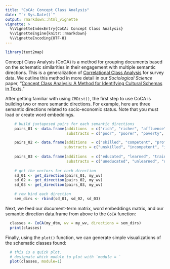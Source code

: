 ```yaml
---
title: "CoCA: Concept Class Analysis"
date: "`r Sys.Date()`"
output: rmarkdown::html_vignette
vignette: >
  %\VignetteIndexEntry{CoCA: Concept Class Analysis}
  %\VignetteEngine{knitr::rmarkdown}
  %\VignetteEncoding{UTF-8}
---
```



```r
library(text2map)
```

Concept Class Analysis (CoCA) is a method for grouping documents based on the schematic similarities in their engagement with multiple semantic directions. This is a generalization of [Correlational Class Analysis](https://sociologicalscience.com/articles-v4-15-353/) for survey data. We outline this method in more detail in our _Sociological Science_ paper, "[Concept Class Analysis: A Method for Identifying Cultural Schemas in Texts](http://dx.doi.org/10.15195/v7.a23)."

After getting familiar with using `CMDist()`, the first step to use CoCA is building two or more semantic directions. For example, here are three semantic directions related to socio-economic status. Note that you must load or create word embeddings.

```r
    # build juxtaposed pairs for each semantic directions
    pairs_01 <- data.frame(additions  = c("rich", "richer", "affluence", "wealthy"),
                           substracts = c("poor", "poorer", "poverty", "impoverished") )

    pairs_02 <- data.frame(additions  = c("skilled", "competent", "proficient", "adept"),
                          substracts = c("unskilled", "incompetent", "inproficient", "inept") )
    
    pairs_03 <- data.frame(additions  = c("educated", "learned", "trained", "literate"),
                           substracts = c("uneducated", "unlearned", "untrained", "illiterate") )
    
    # get the vectors for each direction
    sd_01 <- get_direction(pairs_01, my_wv)
    sd_02 <- get_direction(pairs_02, my_wv)
    sd_03 <- get_direction(pairs_03, my_wv)

    # row bind each direction
    sem_dirs <- rbind(sd_01, sd_02, sd_03)
````
Next, we feed our document-term matrix, word embeddings matrix, and our semantic direction data.frame from above to the `CoCA` function:

```r
  classes <- CoCA(my_dtm, wv = my_wv, directions = sem_dirs)
  print(classes)
```

Finally, using the `plot()` function, we can generate simple visualizations of the schematic classes found:

```r
  # this is a quick plot. 
  # designate which module to plot with `module = `
  plot(classes, module=1)
```
